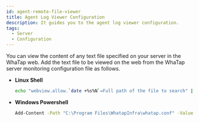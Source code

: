 ```yaml
---
id: agent-remote-file-viewer
title: Agent Log Viewer Configuration
description: It guides you to the agent log viewer configuration.
tags:
  - Server
  - Configuration
---
```


You can view the content of any text file specified on your server in the WhaTap web. Add the text file to be viewed on the web from the WhaTap server monitoring configuration file as follows.

-   **Linux Shell**
    ```bash title=SH
    echo "webview.allow.`date +%s%N`=Full path of the file to search" | sudo tee -a /usr/whatap/infra/conf/whatap.conf
    ```

-   **Windows Powershell**
    ```bash title=SH
    Add-Content -Path "C:\Program Files\WhatapInfra\whatap.conf" -Value "webview.allow.$(Get-Date -uformat %s)=Full path of the file to search"
    ```

<!-- 

0307
기존 원격 파일 뷰어
에이전트 로그 뷰어로 변경

-->
